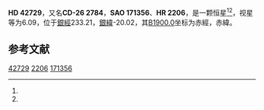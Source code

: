 {{Starbox begin
| name = HD 42729
}}
{{Starbox observe
| epoch = [[J2000.0|J2000.0]]
| constell = {{星座名待查}}<ref name=SIMBAD>{{cite web
 | url=http://simbad.u-strasbg.fr/simbad/sim-id?Ident=HR+2206
 | title =Pulsating variable Star
 | publisher=Centre de Données astronomiques de Strasbourg
 | work=SIMBAD
 | accessdate=2012-07-13}}</ref><ref name=DATA>{{cite web
 | url=http://vizier.u-strasbg.fr/viz-bin/VizieR-5?-out.add=.&-source=5050&-corr=PK=HR&-out.max=9999&HR=2206
 | title=VizieR Detailed Page
 | accessdate=2012-07-13
 | archive-date=2019-02-16
 | archive-url=https://web.archive.org/web/20190216111927/http://vizier.u-strasbg.fr/viz-bin/VizieR-5?-out.add=.&-source=5050&-corr=PK=HR&-out.max=9999&HR=2206
 | dead-url=no
 }}</ref>
| 星官 = 
| ra = {{RA|6|11|13.5}}<ref name=SIMBAD /><ref name=DATA />
| dec = {{DEC|-26|28|56}}<ref name=SIMBAD /><ref name=DATA />
| appmag_v = 6.09<ref name=SIMBAD /><ref name=DATA />
}}
{{Starbox character
| class = A0V<ref name=SIMBAD /><ref name=DATA />
| b-v = -0.04<ref name=SIMBAD /><ref name=DATA />
| u-b = <ref name=SIMBAD /><ref name=DATA />
| r-i = <ref name=SIMBAD /><ref name=DATA />
| variable = 
}}
{{Starbox astrometry
| radial_v = 
| prop_mo_ra = 24
| parallax = 
| p_error = 
}}
{{Starbox catalog
| names =CD-26 2784，[[SAO星表|SAO]] 171356，[[HD星表|HD]] 42729，[[HR星表|HR]] 2206}}
{{Starbox reference |Simbad=HR+2206}}
{{Starbox end}}

'''HD 42729'''，又名'''CD-26 2784'''，'''SAO 171356'''、'''HR 2206'''，是一颗恒星<ref name=SIMBAD /><ref name=DATA />，视星等为6.09，位于[[銀道座標系|銀經]]233.21，[[銀道座標系|銀緯]]-20.02，其[[B1900.0|B1900.0]]坐标为赤經{{RA|6|7|12.8}}，赤緯{{DEC|-26|-20.02|36}}。

== 参考文献 ==
{{reflist}}

{{star-stub}}

[[Category:HD和HDE天體|42729]]
[[Category:HR天體|2206]]
[[Category:SAO天體|171356]]